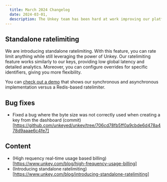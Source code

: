 ```yaml
---
  title: March 2024 Changelog
  date: 2024-03-01,
  description: The Unkey team has been hard at work improving our platform. Here are the latest updates for March 2024.
---
```


## Standalone ratelimiting

We are introducing standalone ratelimiting. With this feature, you can rate limit anything while still leveraging the power of Unkey. Our ratelimiting feature works similarly to our keys, providing low global latency and detailed analytics. Moreover, you can configure overrides for specific identifiers, giving you more flexibility.

You can [check out a demo](https://unkey.com/ratelimit) that shows our synchronous and asynchronous implementation versus a Redis-based ratelimiter.


## Bug fixes

- Fixed a bug where the byte size was not correctly used when creating a key from the dashboard (commit)[https://github.com/unkeyed/unkey/tree/706cd78fb5ff0a9cbde6d478a478d9aaae6c4fe7]

## Content

- (High requency real-time usage based billing)[https://www.unkey.com/blog/high-frequency-usage-billing]
- (Introducing standalone ratelimiting)[https://www.unkey.com/blog/introducing-standalone-ratelimiting]
